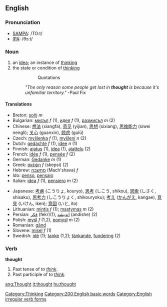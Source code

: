 ==English==

=== Pronunciation ===
*[[w:SAMPA|SAMPA]]: /TO:t/
*[[w:IPA|IPA]]: /θɔːt/

===Noun===
{{sb|thought|thoughts}}
# an [[idea]]; an instance of [[think]]ing
# the state or condition of [[think]]ing
#::Quotations
#:''"The only reason some people get lost in '''thought''' is because it's unfamiliar territory."''  -Paul Fix

====Translations====
{{top}}
*Breton: [[soñj]] ''m''
*Bulgarian: [[мисъл]] ''f'' (1), [[идея]] ''f'' (1), [[размисъл]] ''m'' (2)
*Chinese: [[想法]] (xiangfa), [[意见]] (yijian), [[思想]] (sixiang), [[思维能力]] (siwei nengli); [[关心]] (guanxin), [[顾虑]] (gulü)
*Czech: [[myšlenka]] ''f'' (1), [[myšlení]] ''n'' (2)
*Dutch: [[gedachte]] ''f'' (1), [[idee]] ''n'' (1)
*Finnish: [[ajatus]] (1), [[idea]] (1), [[ajattelu]] (2)
*French: [[idée]] ''f'' (1), [[pensée]] ''f'' (2)
*German: [[Gedanke]] ''m'' (1)
*Greek: [[σκέψη]] ''f'' (skepsi) (2)
*Hebrew: [[מחשבה]] (Mach'shava) ''f''
*Ido: [[penso]], [[pensajo]]
*Italian: [[idea#Italian|idea]] ''f'' (1), [[pensiero]] ''m'' (2)
{{mid}}
*Japanese: [[考慮]] (こうりょ, kouryo), [[思考]] (しこう, shikou), [[思索]] (しさく, shisaku), [[思考力]] (しこうりょく, shikouryoku); [[考え]] ([[かんがえ]], kangae), [[意見]] (いけん, iken); [[意図]] (いと, ito)
*Lithuanian: [[mintis]] ''f'' (1); [[mąstymas]] ''m'' (2)
*Persian: [[فكر]] (fekr)(1), [[اندیشه]] (andishe) (2)
*Polish: [[myśl]] ''f'' (1,2), [[pomysł]] ''m'' (2)
*Romanian: [[gând]]
*Slovene: [[misel]] ''f'' (1)
*Swedish: [[idé]] (1); [[tanke]] (1,2); [[tänkande]], [[fundering]] (2)
{{bottom}}

=== Verb ===
'''thought'''
#Past tense of ''to [[think]]''.
#Past participle of ''to [[think]]''.

[[Category:Thinking]]
[[Category:200 English basic words]]
[[Category:English irregular verb forms]]

[[ang:Thought]]
[[it:thought]]
[[hu:thought]]
